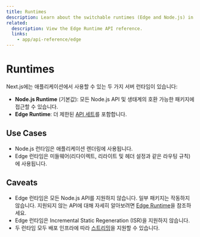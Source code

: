 ```yaml
---
title: Runtimes
description: Learn about the switchable runtimes (Edge and Node.js) in Next.js.
related:
  description: View the Edge Runtime API reference.
  links:
    - app/api-reference/edge
---
```


# Runtimes

Next.js에는 애플리케이션에서 사용할 수 있는 두 가지 서버 런타임이 있습니다:

- **Node.js Runtime** (기본값): 모든 Node.js API 및 생태계의 호환 가능한 패키지에 접근할 수 있습니다.
- **Edge Runtime**: 더 제한된 [API 세트](/docs/app/api-reference/edge)를 포함합니다.

## Use Cases

- Node.js 런타임은 애플리케이션 렌더링에 사용됩니다.
- Edge 런타임은 미들웨어(리다이렉트, 리라이트 및 헤더 설정과 같은 라우팅 규칙)에 사용됩니다.

## Caveats

- Edge 런타임은 모든 Node.js API를 지원하지 않습니다. 일부 패키지는 작동하지 않습니다. 지원되지 않는 API에 대해 자세히 알아보려면 [Edge Runtime](/docs/app/api-reference/edge#unsupported-apis)을 참조하세요.
- Edge 런타임은 Incremental Static Regeneration (ISR)을 지원하지 않습니다.
- 두 런타임 모두 배포 인프라에 따라 [스트리밍](/docs/app/building-your-application/routing/loading-ui-and-streaming)을 지원할 수 있습니다.
